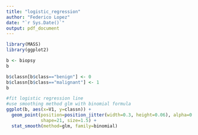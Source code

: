 ```yaml
---
title: "logistic_regression"
author: "Federico Lopez"
date: "`r Sys.Date()`"
output: pdf_document
---
```



```r
library(MASS)
library(ggplot2)

b <- biopsy
b

b$classn[b$class=="benign"] <- 0
b$classn[b$class=="malignant"] <- 1
b

#fit logistic regression line
#use smoothing method glm with binomial formula
ggplot(b, aes(x=V1, y=classn)) + 
  geom_point(position=position_jitter(width=0.3, height=0.06), alpha=0.4,
             shape=21, size=1.5) + 
  stat_smooth(method=glm, family=binomial)
```